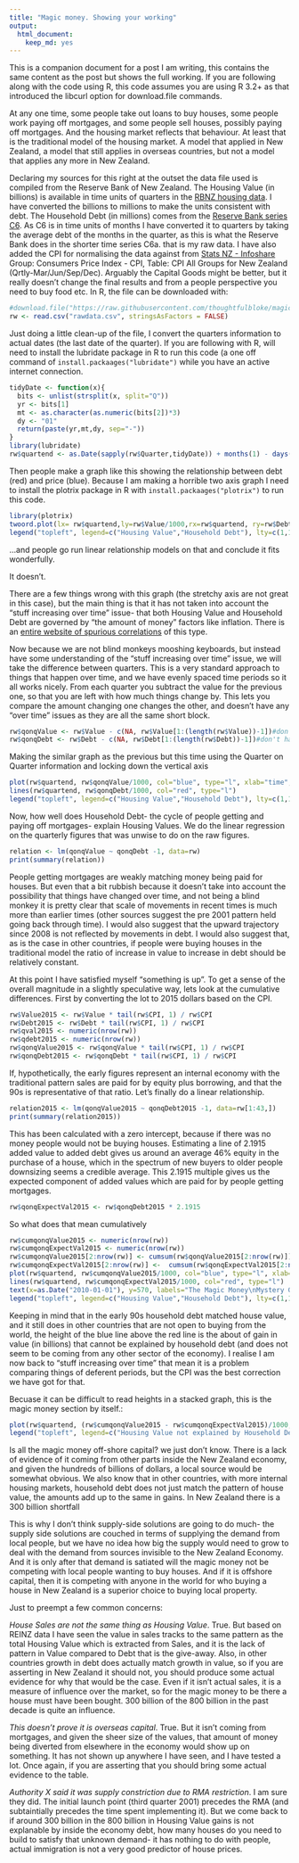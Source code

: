 ```yaml
---
title: "Magic money. Showing your working"
output: 
  html_document: 
    keep_md: yes
---
```


This is a companion document for a post I am writing, this contains the same content as the post but shows the full working. If you are following along with the code using R, this code assumes you are using R 3.2+ as that introduced the libcurl option for download.file commands.

At any one time, some people take out loans to buy houses, some people work paying off mortgages, and some people sell houses, possibly paying off mortgages. And the housing market reflects that behaviour. At least that is the traditional model of the housing market. A model that applied in New Zealand, a model that still applies in overseas countries, but not a model that applies any more in New Zealand.

Declaring my sources for this right at the outset the data file used is compiled from the Reserve Bank of New Zealand. The Housing Value (in billions) is available in time units of quarters in the [RBNZ housing data](http://www.rbnz.govt.nz/statistics/key_graphs/housingdata.xls). I have converted the billions to millions to make the units consistent with debt. The Household Debt (in millions) comes from the [Reserve Bank series C6](http://www.rbnz.govt.nz/statistics/tables/c6/). As C6 is in time units of months I have converted it to quarters by taking the average debt of the months in the quarter, as this is what the Reserve Bank does in the shorter time series C6a. that is my raw data. I have also added the CPI for normalising the data against from [Stats NZ - Infoshare](http://www.stats.govt.nz/infoshare/) Group: Consumers Price Index - CPI, Table: CPI All Groups for New Zealand (Qrtly-Mar/Jun/Sep/Dec). Arguably the Capital Goods might be better, but it really doesn't change the final results and from a people perspective you need to buy food etc. In R, the file can be downloaded with:

```r

#download.file("https://raw.githubusercontent.com/thoughtfulbloke/magicmoney/master/rawdata.csv", destfile="rawdata.csv", method="libcurl")
rw <- read.csv("rawdata.csv", stringsAsFactors = FALSE)
```

Just doing a little clean-up of the file, I convert the quarters information to actual dates (the last date of the quarter). If you are following with R, will need to install the lubridate package in R to run this code (a one off command of `install.packaages("lubridate")` while you have an active internet connection.

```r
tidyDate <- function(x){
  bits <- unlist(strsplit(x, split="Q"))
  yr <- bits[1]
  mt <- as.character(as.numeric(bits[2])*3)
  dy <- "01"
  return(paste(yr,mt,dy, sep="-"))
}
library(lubridate)
rw$quartend <- as.Date(sapply(rw$Quarter,tidyDate)) + months(1) - days(1)
```

Then people make a graph like this showing the relationship between debt (red) and price (blue). Because I am making a horrible two axis graph I need to install the plotrix package in R with `install.packaages("plotrix")` to run this code.

```r
library(plotrix)
twoord.plot(lx= rw$quartend,ly=rw$Value/1000,rx=rw$quartend, ry=rw$Debt/1000, xlab="1991Q1 <- Time -> 2015Q2", ylab="Value (billions)",rylab="Debt (billions)",lcol="blue", rcol="red", main="Fig 1: Misleading graph of\nHousing Value and Household Debt", type="l", xticklab=as.character(rw$quartend))
legend("topleft", legend=c("Housing Value","Household Debt"), lty=c(1,1),col=c("blue","red"), box.lwd=0, box.col="white")

```

...and people go run linear relationship models on that and conclude it fits wonderfully.

It doesn't.

There are a few things wrong with this graph (the stretchy axis are not great in this case), but the main thing is that it has not taken into account the "stuff increasing over time" issue- that both Housing Value and Household Debt are governed by "the amount of money" factors like inflation. There is an [entire website of spurious correlations](http://www.tylervigen.com/spurious-correlations) of this type.

Now because we are not blind monkeys mooshing keyboards, but instead have some understanding of the "stuff increasing over time" issue, we will take the difference between quarters. This is a very standard approach to things that happen over time, and we have evenly spaced time periods so it all works nicely. From each quarter you subtract the value for the previous one, so that you are left with how much things change by. This lets you compare the amount changing one changes the other, and doesn't have any "over time" issues as they are all the same short block.

```r
rw$qonqValue <- rw$Value - c(NA, rw$Value[1:(length(rw$Value))-1])#don't have a previous for the 1st item
rw$qonqDebt <- rw$Debt - c(NA, rw$Debt[1:(length(rw$Debt))-1])#don't have a previous for the 1st item
```

Making the similar graph as the previous but this time using the Quarter on Quarter information and locking down the vertical axis

```r
plot(rw$quartend, rw$qonqValue/1000, col="blue", type="l", xlab="time", ylab="Billions of NZ dollars", main="Fig 2: Change in Value (blue)\nvs Debt (red)", frame.plot=F)
lines(rw$quartend, rw$qonqDebt/1000, col="red", type="l")
legend("topleft", legend=c("Housing Value","Household Debt"), lty=c(1,1),col=c("blue","red"), box.lwd=0, box.col="white")
```

Now, how well does Household Debt- the cycle of people getting and paying off mortgages- explain Housing Values. We do the linear regression on the quarterly figures that was unwise to do on the raw figures.

```r
relation <- lm(qonqValue ~ qonqDebt -1, data=rw)
print(summary(relation))
```

People getting mortgages are weakly matching money being paid for houses. But even that a bit rubbish because it doesn't take into account the possibility that things have changed over time, and not being a blind monkey it is pretty clear that scale of movements in recent times is much more than earlier times (other sources suggest the pre 2001 pattern held going back through time). I would also suggest that the upward trajectory since 2008 is not reflected by movements in debt. I would also suggest that, as is the case in other countries, if people were buying houses in the traditional model the ratio of increase in value to increase in debt should be relatively constant.


At this point I have satisfied myself "something is up". To get a sense of the overall magnitude in a slightly speculative way, lets look at the cumulative differences. First by converting the lot to 2015 dollars based on the CPI.

```r
rw$Value2015 <- rw$Value * tail(rw$CPI, 1) / rw$CPI
rw$Debt2015 <- rw$Debt * tail(rw$CPI, 1) / rw$CPI
rw$qval2015 <- numeric(nrow(rw))
rw$qdebt2015 <- numeric(nrow(rw))
rw$qonqValue2015 <- rw$qonqValue * tail(rw$CPI, 1) / rw$CPI
rw$qonqDebt2015 <- rw$qonqDebt * tail(rw$CPI, 1) / rw$CPI
```

If, hypothetically, the early figures represent an internal economy with the traditional pattern sales are paid for by equity plus borrowing, and that the 90s is representative of that ratio. Let's finally do a linear relationship.

```r
relation2015 <- lm(qonqValue2015 ~ qonqDebt2015 -1, data=rw[1:43,])
print(summary(relation2015))
```

This has been calculated with a zero intercept, because if there was no money people would not be buying houses. Estimating a line of  2.1915 added value to added debt gives us around an average 46% equity in the purchase of a house, which in the spectrum of new buyers to older people downsizing seems a credible average. This 2.1915 multiple gives us the expected component of added values which are paid for by people getting mortgages. 

```r
rw$qonqExpectVal2015 <- rw$qonqDebt2015 * 2.1915
```

So what does that mean cumulatively

```r
rw$cumqonqValue2015 <- numeric(nrow(rw))
rw$cumqonqExpectVal2015 <- numeric(nrow(rw))
rw$cumqonqValue2015[2:nrow(rw)] <- cumsum(rw$qonqValue2015[2:nrow(rw)])
rw$cumqonqExpectVal2015[2:nrow(rw)] <-  cumsum(rw$qonqExpectVal2015[2:nrow(rw)])
plot(rw$quartend, rw$cumqonqValue2015/1000, col="blue", type="l", xlab="time", ylab="Billions of 2015 NZ dollars", main="Fig. 3: Gains in Housing Value (blue)\nvs. Gains explicable by household debt (red)", frame.plot=F)
lines(rw$quartend, rw$cumqonqExpectVal2015/1000, col="red", type="l")
text(x=as.Date("2010-01-01"), y=570, labels="The Magic Money\nMystery Gap", pos=4, col="purple", cex=0.6)
legend("topleft", legend=c("Housing Value","Household Debt"), lty=c(1,1),col=c("blue","red"), box.lwd=0, box.col="white")
```

Keeping in mind that in the early 90s household debt matched house value, and it still does in other countries that are not open to buying from the world, the height of the blue line above the red line is the about of gain in value (in billions) that cannot be explained by household debt (and does not seem to be coming from any other sector of the economy). I realise I am now back to "stuff increasing over time" that mean it is a problem comparing things of deferent periods, but the CPI was the best correction we have got for that.

Becuase it can be difficult to read heights in a stacked graph, this is the magic money section by itself.:
```r
plot(rw$quartend, (rw$cumqonqValue2015 - rw$cumqonqExpectVal2015)/1000, type="l", xlab="time", ylab="Billions of 2015 NZ dollars", main="Fig 4: Magic money in House Value\nnot explained by Household Debt", col="purple", frame.plot=F)
legend("topleft", legend=c("Housing Value not explained by Household Debt"), lty=c(1,1),col=c("purple"), box.lwd=0, box.col="white")

```

Is all the magic money off-shore capital? we just don't know. There is a lack of evidence of it coming from other parts inside the New Zealand economy, and given the hundreds of billions of dollars, a local source would be somewhat obvious. We also know that in other countries, with more internal housing markets, household debt does not just match the pattern of house value, the amounts add up to the same in gains. In New Zealand there is a 300 billion shortfall

This is why I don't think supply-side solutions are going to do much- the supply side solutions are couched in terms of supplying the demand from local people, but we have no idea how big the supply would need to grow to deal with the demand from sources invisible to the New Zealand Economy. And it is only after that demand is satiated will the magic money not be competing with local people wanting to buy houses. And if it is offshore capital, then it is competing with anyone in the world for who buying a house in New Zealand is a superior choice to buying local property.

Just to preempt a few common concerns:

_House Sales are not the same thing as Housing Value_. True. But based on REINZ data I have seen the value in sales tracks to the same pattern as the total Housing Value which is extracted from Sales, and it is the lack of pattern in Value compared to Debt that is the give-away. Also, in other countries growth in debt does actually match growth in value, so if you are asserting in New Zealand it should not, you should produce some actual evidence for why that would be the case. Even if it isn't actual sales, it is a measure of influence over the market, so for the magic money to be there a house must have been bought. 300 billion of the 800 billion in the past decade is quite an influence.

_This doesn't prove it is overseas capital_. True. But it isn't coming from mortgages, and given the sheer size of the values, that amount of money being diverted from elsewhere in the economy would show up on something. It has not shown up anywhere I have seen, and I have tested a lot. Once again, if you are asserting that you should bring some actual evidence to the table.

_Authority X said it was supply constriction due to RMA restriction_. I am sure they did. The initial launch point (third quarter 2001) precedes the RMA (and subtaintially precedes the time spent implementing it). But we come back to if around 300 billion in the 800 billion in Housing Value gains is not explanable by inside the economy debt, how many houses do you need to build to satisfy that unknown demand- it has nothing to do with people, actual immigration is not a very good predictor of house prices.